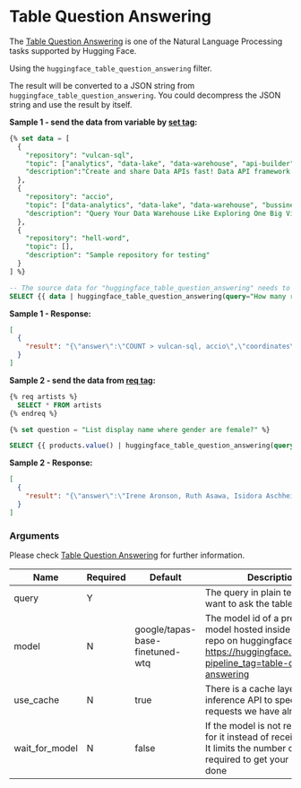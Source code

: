 # Table Question Answering

The [Table Question Answering](https://huggingface.co/docs/api-inference/detailed_parameters#table-question-answering-task) is one of the Natural Language Processing tasks supported by Hugging Face.

Using the `huggingface_table_question_answering` filter.

The result will be converted to a JSON string from `huggingface_table_question_answering`. You could decompress the JSON string and use the result by itself.

**Sample 1 - send the data from variable by [set tag](https://vulcansql.com/docs/develop/advance#set-variables):**

```sql
{% set data = [
  {
    "repository": "vulcan-sql",
    "topic": ["analytics", "data-lake", "data-warehouse", "api-builder"],
    "description":"Create and share Data APIs fast! Data API framework for DuckDB, ClickHouse, Snowflake, BigQuery, PostgreSQL"
  },
  {
    "repository": "accio",
    "topic": ["data-analytics", "data-lake", "data-warehouse", "bussiness-intelligence"],
    "description": "Query Your Data Warehouse Like Exploring One Big View."
  },
  {
    "repository": "hell-word",
    "topic": [],
    "description": "Sample repository for testing"
  }
] %}

-- The source data for "huggingface_table_question_answering" needs to be an array of objects.
SELECT {{ data | huggingface_table_question_answering(query="How many repositories related to data-lake topic?") }}
```

**Sample 1 - Response:**

```json
[
  {
    "result": "{\"answer\":\"COUNT > vulcan-sql, accio\",\"coordinates\":[[0,0],[1,0]],\"cells\":[\"vulcan-sql\",\"accio\"],\"aggregator\":\"COUNT\"}"
  }
]
```

**Sample 2 - send the data from [req tag](https://vulcansql.com/docs/develop/predefined-queries):**

```sql
{% req artists %}
  SELECT * FROM artists
{% endreq %}

{% set question = "List display name where gender are female?" %}

SELECT {{ products.value() | huggingface_table_question_answering(query=question, model="microsoft/tapex-base-finetuned-wtq", wait_for_model=true, use_cache=true) }}
```

**Sample 2 - Response:**

```json
[
  {
    "result": "{\"answer\":\"Irene Aronson, Ruth Asawa, Isidora Aschheim, Geneviève Asse, Dana Atchley, Aino Aalto, Berenice Abbott\",\"coordinates\":[[8,1],[16,1],[17,1],[23,1],[25,1],[29,1],[35,1]],\"cells\":[\"Irene Aronson\",\"Ruth Asawa\",\"Isidora Aschheim\",\"Geneviève Asse\",\"Dana Atchley\",\"Aino Aalto\",\"Berenice Abbott\"],\"aggregator\":\"NONE\"}"
  }
]
```

### Arguments

Please check [Table Question Answering](https://huggingface.co/docs/api-inference/detailed_parameters#table-question-answering-task) for further information.

| Name           | Required | Default                         | Description                                                                                                                                               |
| -------------- | -------- | ------------------------------- | --------------------------------------------------------------------------------------------------------------------------------------------------------- |
| query          | Y        |                                 | The query in plain text that you want to ask the table.                                                                                                   |
| model          | N        | google/tapas-base-finetuned-wtq | The model id of a pretrained model hosted inside a model repo on huggingface.co. See: https://huggingface.co/models?pipeline_tag=table-question-answering |
| use_cache      | N        | true                            | There is a cache layer on the inference API to speedup requests we have already seen                                                                      |
| wait_for_model | N        | false                           | If the model is not ready, wait for it instead of receiving 503. It limits the number of requests required to get your inference done                     |
